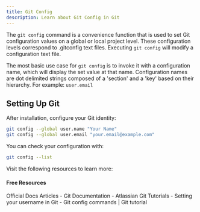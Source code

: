 ```yaml
---
title: Git Config
description: Learn about Git Config in Git
---
```



The `git config` command is a convenience function that is used to set Git configuration values on a global or local project level. These configuration levels correspond to .gitconfig text files. Executing `git config` will modify a configuration text file.

The most basic use case for `git config` is to invoke it with a configuration name, which will display the set value at that name. Configuration names are dot delimited strings composed of a 'section' and a 'key' based on their hierarchy. For example: `user.email`

## Setting Up Git

After installation, configure your Git identity:

```bash
git config --global user.name "Your Name"
git config --global user.email "your.email@example.com"
```

You can check your configuration with:

```bash
git config --list
```

Visit the following resources to learn more:

#### Free Resources

<Tabs defaultValue="official">
<TabsList>
<TabsTrigger value="official">Official Docs</TabsTrigger>
<TabsTrigger value="article">Articles</TabsTrigger>
</TabsList>

<TabsContent value="official">
- <Link href="https://git-scm.com/docs/git-config">Git Documentation</Link>
</TabsContent>
<TabsContent value="article">
- <Link href="https://www.atlassian.com/git/tutorials/setting-up-a-repository/git-config">Atlassian Git Tutorials</Link>
- <Link href="https://docs.github.com/en/get-started/getting-started-with-git/setting-your-username-in-git">Setting your username in Git</Link>
- <Link href="https://nulab.com/learn/software-development/git-tutorial/git-commands-settings/git-config-commands/">Git config commands | Git tutorial</Link>
</TabsContent>
</Tabs>